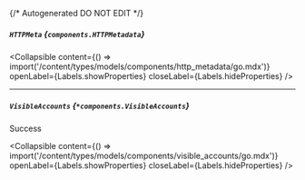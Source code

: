 {/* Autogenerated DO NOT EDIT  */}

##### `HTTPMeta` *{`components.HTTPMetadata`}*

<Collapsible content={() => import('/content/types/models/components/http_metadata/go.mdx')} openLabel={Labels.showProperties} closeLabel={Labels.hideProperties} />


---
##### `VisibleAccounts` *{`*components.VisibleAccounts`}*
Success

<Collapsible content={() => import('/content/types/models/components/visible_accounts/go.mdx')} openLabel={Labels.showProperties} closeLabel={Labels.hideProperties} />



